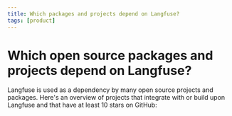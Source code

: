 ```yaml
---
title: Which packages and projects depend on Langfuse?
tags: [product]
---
```


# Which open source packages and projects depend on Langfuse?

Langfuse is used as a dependency by many open source projects and packages. Here's an overview of projects that integrate with or build upon Langfuse and that have at least 10 stars on GitHub:


<div className="[&_img]:inline">
  <PackageUsagePython />
  <PackageUsageJS />
</div>
